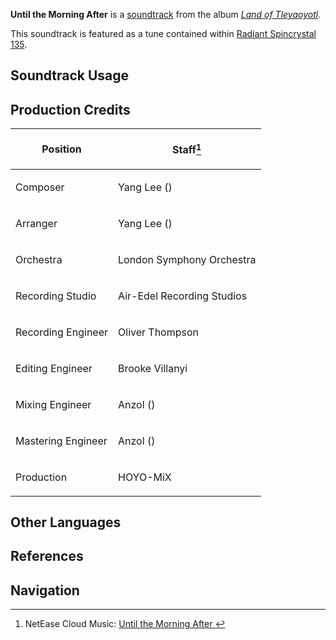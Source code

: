 {{Soundtrack Infobox
|image          = Land of Tleyaoyotl.png
|album          = Land of Tleyaoyotl
|disc           = 2
|number         = 50
|featured       = 
|featured2      = 
|featured3      = 
|featured_disc  = 
|featured_disc2 = 
|featured_disc3 = 
|youtube_id     = KuI_55dnAmI
|spotify_id     = 4xo5aDf4JUkSBRUjhpyO0e
|previous       = A Harvest of Dreams
|next           = The Nocturnal Firmament's Luster
}}
'''Until the Morning After''' is a [[soundtrack]] from the album ''[[Land of Tleyaoyotl]]''.

This soundtrack is featured as a tune contained within [[Radiant Spincrystal 135]].

==Soundtrack Usage==
{{Soundtrack Usage
|location          = Basin of Unnumbered Flames//night;;Coatepec Mountain//night;;Tequemecan Valley//night;;Toyac Springs//night
|quest             = 
|domain            = 
|eventgameplay     = 
|special_displayed = 
|special           = 
|teapot            = 135
|mediaoriginal     =
}}
<!--
==Other Arrangements==
{{Files by Category Gallery|Media Using an Unreleased Arrangement of {{subst:#titleparts:{{subst:PAGENAME}}}} Soundtrack}}
-->
==Production Credits==
{| class="wikitable"
! Position
! Staff<ref>NetEase Cloud Music: [https://music.163.com/#/song?id=2635292798 Until the Morning After {{zh|待晓籁再度奏响}}]</ref>
|-
! Composer
| Yang Lee ({{zh|李洋}})
|-
! Arranger
| Yang Lee ({{zh|李洋}})
|-
! Orchestra
| London Symphony Orchestra
|-
! Recording Studio
| Air-Edel Recording Studios
|-
! Recording Engineer
| Oliver Thompson
|-
! Editing Engineer
| Brooke Villanyi
|-
! Mixing Engineer
| Anzol ({{zh|鸦雀有声}})
|-
! Mastering Engineer
| Anzol ({{zh|鸦雀有声}})
|-
! Production
| HOYO-MiX
|}

<!--
==Gallery==
<gallery>
</gallery>

==Trivia==
-->
==Other Languages==
{{Other Languages
|en       = Until the Morning After
|zhs      = 待晓籁再度奏响
|zhs_rm   = 
|zht      = 待曉籟再度奏響
|zht_rm   = 
|zh_tl    = 
|ja       = 朝が来るまで
|ja_rm    = 
|ja_tl    = 
|ko       = Until the Morning After
|ko_tl    = 
|es       = Until the Morning After
|fr       = Until the Morning After
|ru       = Until the Morning After
|th       = Until the Morning After
|vi       = Cho Đến Sáng Hôm Sau
|vi_tl    = 
|de       = Until the Morning After
|id       = Until the Morning After
|pt       = Até o Amanhecer
|pt_tl    = 
|tr       = Until the Morning After
|it       = Until the Morning After
}}

==References==
{{Reflist}}

==Navigation==
{{Soundtrack Navbox|Land of Tleyaoyotl}}